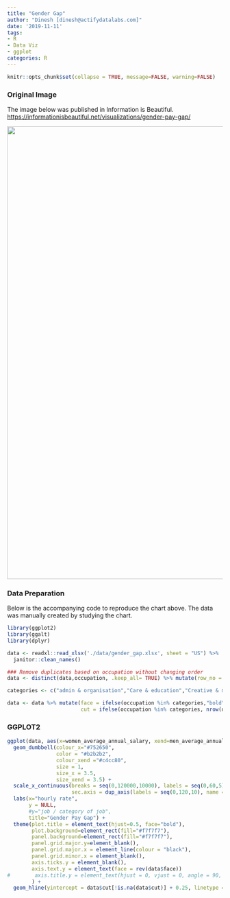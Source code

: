 ---
title: "Gender Gap"
author: "Dinesh [dinesh@actifydatalabs.com]"
date: '2019-11-11'
tags:
- R
- Data Viz
- ggplot
categories: R
---
  
  ```{r setup, include=FALSE}
knitr::opts_chunk$set(collapse = TRUE, message=FALSE, warning=FALSE)
```

### Original Image


The image below was published in Information is Beautiful. 
<https://informationisbeautiful.net/visualizations/gender-pay-gap/>

<p><img src="/dataviz-r/post/2019-11-11-gender_gap_files/images/gender_gap.png" width="1056" /></p>
  
### Data Preparation
  
  
  Below is the accompanying code to reproduce the chart above. The data was manually created by studying the chart.

```{r data}
library(ggplot2)
library(ggalt)
library(dplyr)

data <- readxl::read_xlsx('./data/gender_gap.xlsx', sheet = "US") %>%
  janitor::clean_names()

### Remove duplicates based on occupation without changing order
data <- distinct(data,occupation, .keep_all= TRUE) %>% mutate(row_no = row_number())

categories <- c("admin & organisation","Care & education","Creative & media","Law & justice","Manual Work","Sales & serving others","Science, tech & engineering","Senior managers & execs","All occupations average")

data <- data %>% mutate(face = ifelse(occupation %in% categories,"bold","plain"),
                        cut = ifelse(occupation %in% categories, nrow(data) + 1 - row_no ,NA))

```

### GGPLOT2


```{r plot, tidy=FALSE, fig.width=10, fig.height=30}
ggplot(data, aes(x=women_average_annual_salary, xend=men_average_annual_salary, y=reorder(occupation,-row_no))) + 
  geom_dumbbell(colour_x="#752650", 
                color = "#b2b2b2",
                colour_xend ="#c4cc80",
                size = 1,
                size_x = 3.5,
                size_xend = 3.5) + 
  scale_x_continuous(breaks = seq(0,120000,10000), labels = seq(0,60,5), limits = c(0,120000),
                     sec.axis = dup_axis(labels = seq(0,120,10), name = "yearly salary (thousands)")) + 
  labs(x="hourly rate", 
       y = NULL,
       #y="job / category of job", 
       title="Gender Pay Gap") +
  theme(plot.title = element_text(hjust=0.5, face="bold"),
        plot.background=element_rect(fill="#f7f7f7"),
        panel.background=element_rect(fill="#f7f7f7"),
        panel.grid.major.y=element_blank(),
        panel.grid.major.x = element_line(colour = "black"),
        panel.grid.minor.x = element_blank(),
        axis.ticks.y = element_blank(),
        axis.text.y = element_text(face = rev(data$face))
#        axis.title.y = element_text(hjust = 0, vjust = 0, angle = 90, face = "bold")
        ) + 
  geom_hline(yintercept = data$cut[!is.na(data$cut)] + 0.25, linetype = "dotted") 
  
```
